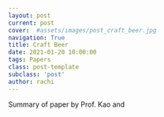 ```yaml
---
layout: post
current: post
cover:  #assets/images/post_craft_beer.jpg
navigation: True
title: Craft Beer
date: 2021-01-20 10:00:00
tags: Papers
class: post-template
subclass: 'post'
author: rachi
---
```


Summary of paper by Prof. Kao and 
